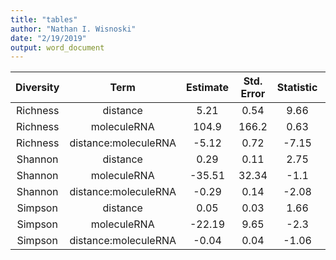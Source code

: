 ```yaml
---
title: "tables"
author: "Nathan I. Wisnoski"
date: "2/19/2019"
output: word_document
---
```

--------------------------------------------------------------------------------
 Diversity           Term           Estimate   Std. Error   Statistic   p-value 
----------- ---------------------- ---------- ------------ ----------- ---------
 Richness          distance           5.21        0.54        9.66         0    

 Richness        moleculeRNA         104.9       166.2        0.63       0.53   

 Richness    distance:moleculeRNA    -5.12        0.72        -7.15        0    

  Shannon          distance           0.29        0.11        2.75       0.01   

  Shannon        moleculeRNA         -35.51      32.34        -1.1       0.28   

  Shannon    distance:moleculeRNA    -0.29        0.14        -2.08      0.05   

  Simpson          distance           0.05        0.03        1.66       0.11   

  Simpson        moleculeRNA         -22.19       9.65        -2.3       0.03   

  Simpson    distance:moleculeRNA    -0.04        0.04        -1.06       0.3   
--------------------------------------------------------------------------------